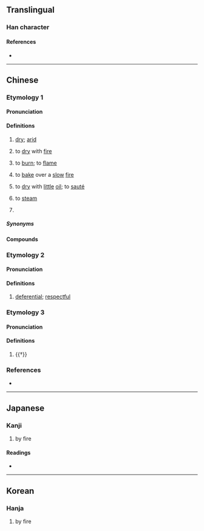 {{character info/new}}
==Translingual==

===Han character===
{{Han char|rn=86|rad=火|as=11|sn=15|four=94034|canj=FTLO|ids=⿰火𦰩}}

====References====
* {{Han ref|kx=0681.030|dkj=19355|dj=1092.200|hdz=32227.120|uh=71AF|ud=29103|bh=E663|bd=58979}}

----

==Chinese==
{{zh-forms}}

===Etymology 1===

====Pronunciation====
{{zh-pron
|m=hàn
|c=hon3,hon2
|mc=1+3
|oc=n,1+2
|cat=a,v
}}

====Definitions====
{{zh-hanzi}}

# {{lb|zh|literary}} [[dry]]; [[arid]]
# {{lb|zh|literary}} to [[dry]] with [[fire]]
# {{lb|zh|literary}} to [[burn]]; to [[flame]]
# {{lb|zh|dialectal}} to [[bake]] over a [[slow]] [[fire]]
# {{lb|zh|dialectal}} to [[dry]] with [[little]] [[oil]]; to [[sauté]]
# {{lb|zh|dialectal}} to [[steam]]
# {{zh-alt-form|焊|to [[weld]]; to [[solder]]}}

=====Synonyms=====
{{zh-dial|蒸}}

====Compounds====
{{zh-der|熯天熾地|熯熱|熯焚}}

===Etymology 2===

====Pronunciation====
{{zh-pron
|m=rǎn
|c=jin5
|mc=2
|oc=y,3
|cat=a
}}

====Definitions====
{{zh-hanzi}}

# {{lb|zh|literary}} [[deferential]]; [[respectful]]

===Etymology 3===

====Pronunciation====
{{zh-pron
|c=naan5
|cat=a
}}

====Definitions====
{{zh-hanzi}}

# {{†}} {{zh-alt-form|戁}} {{rfv-sense|zh|from 漢語多功能字庫}}

===References===
* {{R:yue:Hanzi}}

----

==Japanese==

===Kanji===
{{ja-kanji|grade=|rs=火11}}

# by fire

====Readings====
* {{ja-readings|on=[[ぜん]] (zen), [[ねん]] (nen), [[がん]] (gan)|kun=[[がわく]] (gawaku)}}

----

==Korean==

===Hanja===
{{ko-hanja|hangeul=선|eumhun=|rv=seon|mr=sŏn|y=sen}}

# by fire